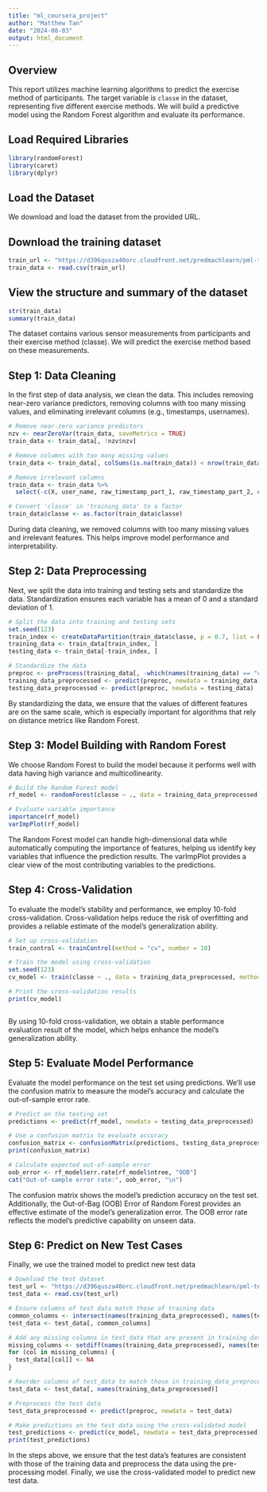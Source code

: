 ```yaml
---
title: "ml_coursera_project"
author: "Matthew Tan"
date: "2024-08-03"
output: html_document
---
```

## Overview

This report utilizes machine learning algorithms to predict the exercise method of participants. The target variable is `classe` in the dataset, representing five different exercise methods. We will build a predictive model using the Random Forest algorithm and evaluate its performance.

## Load Required Libraries

```r
library(randomForest)
library(caret)
library(dplyr)
```

## Load the Dataset
We download and load the dataset from the provided URL.

## Download the training dataset
```r
train_url <- "https://d396qusza40orc.cloudfront.net/predmachlearn/pml-training.csv"
train_data <- read.csv(train_url)
```

## View the structure and summary of the dataset
```r
str(train_data)
summary(train_data)
```

The dataset contains various sensor measurements from participants and their exercise method (classe). We will predict the exercise method based on these measurements.

## Step 1: Data Cleaning
In the first step of data analysis, we clean the data. This includes removing near-zero variance predictors, removing columns with too many missing values, and eliminating irrelevant columns (e.g., timestamps, usernames).

```r
# Remove near-zero variance predictors
nzv <- nearZeroVar(train_data, saveMetrics = TRUE)
train_data <- train_data[, !nzv$nzv]

# Remove columns with too many missing values
train_data <- train_data[, colSums(is.na(train_data)) < nrow(train_data) * 0.95]

# Remove irrelevant columns
train_data <- train_data %>%
  select(-c(X, user_name, raw_timestamp_part_1, raw_timestamp_part_2, cvtd_timestamp))

# Convert 'classe' in 'training_data' to a factor
train_data$classe <- as.factor(train_data$classe)
```

During data cleaning, we removed columns with too many missing values and irrelevant features. This helps improve model performance and interpretability.

## Step 2: Data Preprocessing
Next, we split the data into training and testing sets and standardize the data. Standardization ensures each variable has a mean of 0 and a standard deviation of 1.

```r
# Split the data into training and testing sets
set.seed(123)
train_index <- createDataPartition(train_data$classe, p = 0.7, list = FALSE)
training_data <- train_data[train_index, ]
testing_data <- train_data[-train_index, ]

# Standardize the data
preproc <- preProcess(training_data[, -which(names(training_data) == "classe")], method = c("center", "scale"))
training_data_preprocessed <- predict(preproc, newdata = training_data)
testing_data_preprocessed <- predict(preproc, newdata = testing_data)

``` 

By standardizing the data, we ensure that the values of different features are on the same scale, which is especially important for algorithms that rely on distance metrics like Random Forest.

## Step 3: Model Building with Random Forest
We choose Random Forest to build the model because it performs well with data having high variance and multicollinearity.

```r
# Build the Random Forest model
rf_model <- randomForest(classe ~ ., data = training_data_preprocessed, importance = TRUE, ntree = 100)

# Evaluate variable importance
importance(rf_model)
varImpPlot(rf_model)


``` 
The Random Forest model can handle high-dimensional data while automatically computing the importance of features, helping us identify key variables that influence the prediction results. The varImpPlot provides a clear view of the most contributing variables to the predictions.

## Step 4: Cross-Validation
To evaluate the model's stability and performance, we employ 10-fold cross-validation. Cross-validation helps reduce the risk of overfitting and provides a reliable estimate of the model's generalization ability.
```r
# Set up cross-validation
train_control <- trainControl(method = "cv", number = 10)

# Train the model using cross-validation
set.seed(123)
cv_model <- train(classe ~ ., data = training_data_preprocessed, method = "rf", trControl = train_control, tuneLength = 3)

# Print the cross-validation results
print(cv_model)



``` 
By using 10-fold cross-validation, we obtain a stable performance evaluation result of the model, which helps enhance the model's generalization ability.

## Step 5: Evaluate Model Performance

Evaluate the model performance on the test set using predictions. We'll use the confusion matrix to measure the model's accuracy and calculate the out-of-sample error rate.
```r
# Predict on the testing set
predictions <- predict(rf_model, newdata = testing_data_preprocessed)

# Use a confusion matrix to evaluate accuracy
confusion_matrix <- confusionMatrix(predictions, testing_data_preprocessed$classe)
print(confusion_matrix)

# Calculate expected out-of-sample error
oob_error <- rf_model$err.rate[rf_model$ntree, "OOB"]
cat("Out-of-sample error rate:", oob_error, "\n")

``` 

The confusion matrix shows the model's prediction accuracy on the test set. Additionally, the Out-of-Bag (OOB) Error of Random Forest provides an effective estimate of the model's generalization error. The OOB error rate reflects the model's predictive capability on unseen data.

## Step 6: Predict on New Test Cases
Finally, we use the trained model to predict new test data
```r
# Download the test dataset
test_url <- "https://d396qusza40orc.cloudfront.net/predmachlearn/pml-testing.csv"
test_data <- read.csv(test_url)

# Ensure columns of test data match those of training data
common_columns <- intersect(names(training_data_preprocessed), names(test_data))
test_data <- test_data[, common_columns]

# Add any missing columns in test_data that are present in training_data_preprocessed
missing_columns <- setdiff(names(training_data_preprocessed), names(test_data))
for (col in missing_columns) {
  test_data[[col]] <- NA
}

# Reorder columns of test_data to match those in training_data_preprocessed
test_data <- test_data[, names(training_data_preprocessed)]

# Preprocess the test data
test_data_preprocessed <- predict(preproc, newdata = test_data)

# Make predictions on the test data using the cross-validated model
test_predictions <- predict(cv_model, newdata = test_data_preprocessed)
print(test_predictions)


``` 

In the steps above, we ensure that the test data's features are consistent with those of the training data and preprocess the data using the pre-processing model. Finally, we use the cross-validated model to predict new test data.
